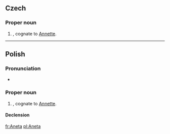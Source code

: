 ==Czech==
{{wikipedia|lang=cs}}

===Proper noun===
{{cs-proper noun|g=m}}

# {{given name|female|lang=cs}}, cognate to [[Annette]].
----
==Polish==

===Pronunciation===
* {{audio|Pl-Aneta.ogg|Audio}}

===Proper noun===
{{infl|pl|proper noun|g=f}}

# {{given name|female|lang=pl}}, cognate to [[Annette]].

====Declension====
{{pl-decl-noun-f|Ane|t}}

[[fr:Aneta]]
[[pl:Aneta]]